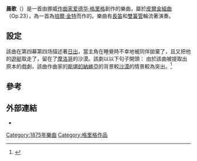 {{Listen|type=music|filename=Musopen - Morning.ogg|title=晨歌|description={{Link-en|捷克國家交響樂團|Czech National Symphony Orchestra}}表演}}
'''晨歌'''（{{lang-no|Morgenstemning|links=no}}）是一首由挪威[[作曲家|作曲家]][[爱德华·格里格|爱德华·格里格]]創作的樂曲，屬於[[皮爾金組曲|皮爾金組曲]]（Op.23），為一首為[[培爾·金特|培爾·金特]]而作的{{Link-en|戲劇配樂|Incidental music}}。樂曲有[[長笛|長笛]]和[[雙簧管|雙簧管]]輪流著演奏。
==設定==
該曲在第四幕第四场描述著[[日出|日出]]，當主角在睡覺時不幸地被同伴拋棄了，且又把他的[[遊艇|遊艇]]取走了，留在了[[摩洛哥|摩洛哥]]的沙漠。該劇以以下句子開頭：
{{Quote|棕櫚樹和金合歡樹在曙光的一片小樹林。培爾·金特在一棵樹上，且利用一個斷開的樹枝來保護自己免受一群類人猿的傷害。
A grove of palms and acacias at dawn. PEER GYNT is up a tree, protecting himself with a broken-off branch from a swarm of apes.<ref>Henrik Ibsen, ''Peer Gynt'', Peter Watts (trans.), Penguin, 1985, p. 123</ref>}}
由於該曲被提取出原本的戲劇，該曲作曲家的[[斯堪的納維亞|斯堪的納維亞]]的背景較[[沙漠|沙漠]]的情景較為突出。<ref>{{cite web |url=http://www.guardian.co.uk/culture/2001/aug/11/artsfeatures.proms2001 |title=Prom 27: ''Peer Gynt'' |accessdate=2012-01-02 |last=Jeal |first=Erica |date=2001-08-11 |work=The Guardian |archiveurl=https://www.webcitation.org/64NZUtCjY?url=http://www.guardian.co.uk/culture/2001/aug/11/artsfeatures.proms2001 |archivedate=2012-01-02 |quote=one listened differently to Morning on discovering that it doesn't illustrate dawn in the fjords but a hazy sunrise in the middle of the Sahara. |deadurl=yes }}</ref>
==參考==
{{reflist}}
==外部連結==
*{{IMSLP2|id=Peer Gynt Suite No.1, Op.46 (Grieg, Edvard)|cname=''Peer Gynt Suite Suite No. 1''}}

[[Category:1875年樂曲|Category:1875年樂曲]]
[[Category:格里格作品|Category:格里格作品]]